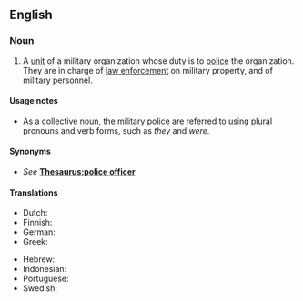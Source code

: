 ==English==
{{wikipedia}}

===Noun===
{{en-noun|-}}

# A [[unit]] of a military organization whose duty is to [[police#Verb|police]] the organization. They are in charge of [[law enforcement]] on military property, and of military personnel.

====Usage notes====
* As a collective noun, the military police are referred to using plural pronouns and verb forms, such as ''they'' and ''were''.

====Synonyms====
* ''See'' '''[[Thesaurus:police officer]]'''

====Translations====
{{trans-top|police unit of a military organization}}
* Dutch: {{t+|nl|marechaussee}}
* Finnish: {{t+|fi|sotilaspoliisi}}
* German: {{t+|de|Militärpolizei|f}}
* Greek: {{t+|el|στρατονομία}}
{{trans-mid}}
* Hebrew: {{t+|he|מִשְׁטָרָה צְבָאִית|f|tr=mishtará tsváit|sc=Hebr}}
* Indonesian: {{t+|id|polisi militer}}
* Portuguese: {{t|pt|polícia militar|f}}
* Swedish: {{t|sv|militärpolis|c}}
{{trans-bottom}}